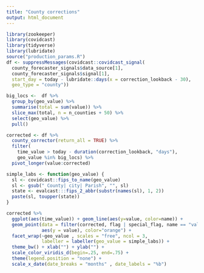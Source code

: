 ```yaml
---
title: "County corrections"
output: html_document
---
```


```r
library(zookeeper)
library(covidcast)
library(tidyverse)
library(lubridate)
source("production_params.R")
df <- suppressMessages(covidcast::covidcast_signal(
  county_forecaster_signals$data_source[1],
  county_forecaster_signals$signal[1],
  start_day = today - lubridate::days(x = correction_lookback - 30), 
  geo_type = "county")) 

big_locs <-  df %>% 
  group_by(geo_value) %>%
  summarise(total = sum(value)) %>%
  slice_max(total, n = n_counties + 50) %>% 
  select(geo_value) %>%
  pull()

corrected <- df %>% 
  county_corrector(return_all = TRUE) %>% 
  filter(
    time_value > today - duration(correction_lookback, "days"),
    geo_value %in% big_locs) %>%
  pivot_longer(value:corrected)

simple_labs <- function(geo_value) {
  sl <- covidcast::fips_to_name(geo_value)
  sl <- gsub(" County| city| Parish", "", sl)
  state <- evalcast:::fips_2_abbr(substr(names(sl), 1, 2))
  paste(sl, toupper(state))
}
```

```r
corrected %>% 
  ggplot(aes(time_value)) + geom_line(aes(y=value, color=name)) +
  geom_point(data = filter(corrected, flag | special_flag, name == "value"), 
             aes(y = value), color="orange") +
  facet_wrap(~geo_value , scales = "free", ncol = 3, 
             labeller = labeller(geo_value = simple_labs)) +
  theme_bw() + xlab("") + ylab("") +
  scale_color_viridis_d(begin=.25, end=.75) + 
  theme(legend.position = "none") +
  scale_x_date(date_breaks = "months" , date_labels = "%b")
```


